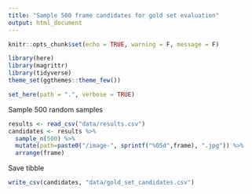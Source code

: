 ```yaml
---
title: "Sample 500 frame candidates for gold set evaluation"
output: html_document
---
```


```r
knitr::opts_chunk$set(echo = TRUE, warning = F, message = F)
```

```r
library(here)
library(magrittr)
library(tidyverse)
theme_set(ggthemes::theme_few())
```

```r
set_here(path = ".", verbose = TRUE)
```

Sample 500 random samples
```r
results <- read_csv("data/results.csv")
candidates <- results %>% 
  sample_n(500) %>%
  mutate(path=paste0("/image-", sprintf("%05d",frame), ".jpg")) %>%
  arrange(frame)
```

Save tibble
```r
write_csv(candidates, "data/gold_set_candidates.csv")
```

